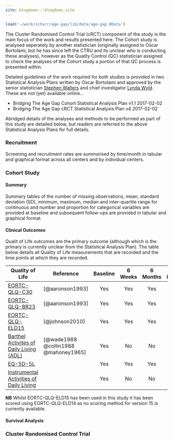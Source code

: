 ```yaml
---
site: blogdown:::blogdown_site
---
```


```r
load('~/work/scharr/age-gap/lib/data/age-gap.RData')

```

The Cluster Randomised Control Trial (cRCT) component of the study is the main focus of the work and results presented here.  The Cohort study is analysed seperately by another statistician (originally assigned to Oscar Bortolami, but he has since left the CTRU and its unclear who is conducting these analyses), however as the Quality Control (QC) statistician assigned to check the analyses of the Cohort study a portion of that QC process is presented within.

Detailed guidelines of the work required for both studies is provided in two Statistical Analysis Plans written by Oscar Bortolami and approved by the senior statistician [Stephen Walters](mailto:s.j.walters@sheffield.ac.uk) and chief investigator [Lynda Wyld](mailto:l.wyld@sheffield.ac.uk).  These are not (yet) available online...

* Bridging The Age Gap Cohort Statistical Analysis Plan v1.1 2017-02-02
* Bridging The Age Gap cRCT Statistical Analysis Plan v4 2017-02-02

Abridged details of the analyses and methods to be performed as part of this study are detailed below, but readers are referred to the above Statistical Analysis Plans for full details.

### Recruitment

Screening and recruitment rates are summarised by time/month in tabular and graphical format across all centers and by individual centers.


### Cohort Study

#### Summary

Summary tables of the number of missing observations, mean, standard deviation (SD), minimum, maximum, median and inter-quartile range for continuous and number and proportion for categorical variables are provided at baseline and subsequent follow-ups are provided in tabular and graphical format.

#### Clinical Outcomes

Qualit of Life outcomes are the primary outcome (although which is the primary is currently unclear from the Statistical Analysis Plan).  The table below details all Quality of Life measurements that are recorded and the time points at which they are recorded.

| Quality of Life                                           | Reference             | Baseline | 6 Weeks | 6 Months | 12 Months | 18 Months | 24 Months |
|-----------------------------------------------------------|-----------------------|:--------:|:-------:|:--------:|:---------:|:---------:|:---------:|
| [EORTC-QLQ-C30](http://groups.eortc.be/qol/eortc-qlq-c30) | [@aaronson1993]       | Yes      | Yes     | Yes      | Yes       | Yes       | Yes       |
| [EORTC-QLQ-BR23](http://groups.eortc.be/qol/eortc-qol-module-breast-cancer-update-qol-br23) | [@aaronson1993]       | Yes      | Yes     | Yes        | Yes       | Yes       | Yes       |
| [EORTC-QLQ-ELD15](http://groups.eortc.be/qol/elderly-cancer-patients-qlq-eld14) | [@johnson2010]       | Yes      | Yes     | Yes        | Yes       | Yes       | Yes       |
|[Barthel Activites of Daily Living (ADL)](https://www.mdcalc.com/barthel-index-activities-daily-living-adl) | [@wade1988 @collin1988 @mahoney1965] | Yes      | No      | No         | No        | No        | No        |
| [EQ-5D-5L](https://euroqol.org/eq-5d-instruments/eq-5d-5l-about/) |  | Yes      | Yes     | Yes        | Yes       | Yes       | Yes       |
| [Instrumental Activities of Daily Living]() |  | Yes      | No      | No         | No        | No        | No        |
**NB** Whilst EORTC-QLQ-ELD15 has been used in this study it has been scored using EORTC-QLQ-ELD14 as no scoring method for version 15 is currently available.

#### Survival Analysis


### Cluster Randomised Control Trial
